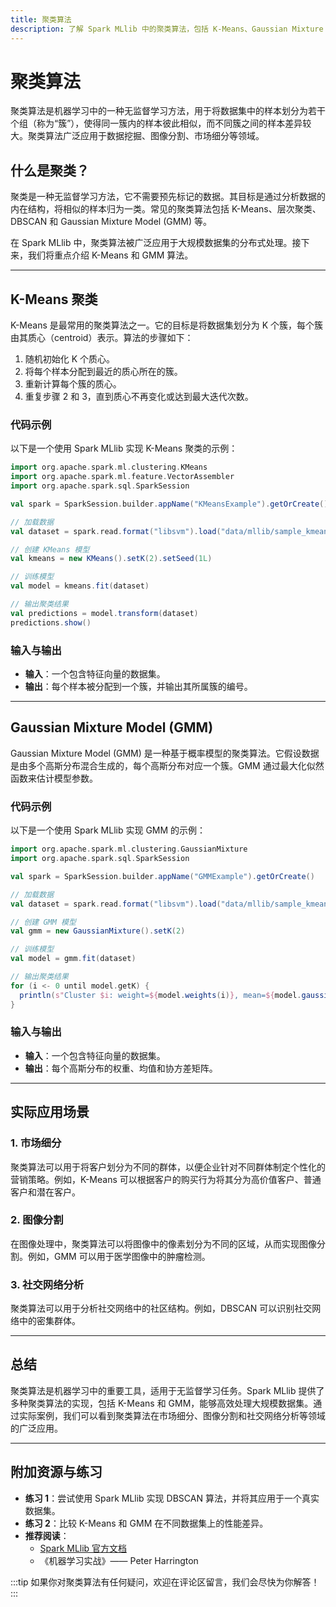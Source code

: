 ```yaml
---
title: 聚类算法
description: 了解 Spark MLlib 中的聚类算法，包括 K-Means、Gaussian Mixture Model (GMM) 等，以及它们的实际应用场景和代码示例。
---
```


# 聚类算法

聚类算法是机器学习中的一种无监督学习方法，用于将数据集中的样本划分为若干个组（称为“簇”），使得同一簇内的样本彼此相似，而不同簇之间的样本差异较大。聚类算法广泛应用于数据挖掘、图像分割、市场细分等领域。

## 什么是聚类？

聚类是一种无监督学习方法，它不需要预先标记的数据。其目标是通过分析数据的内在结构，将相似的样本归为一类。常见的聚类算法包括 K-Means、层次聚类、DBSCAN 和 Gaussian Mixture Model (GMM) 等。

在 Spark MLlib 中，聚类算法被广泛应用于大规模数据集的分布式处理。接下来，我们将重点介绍 K-Means 和 GMM 算法。

---

## K-Means 聚类

K-Means 是最常用的聚类算法之一。它的目标是将数据集划分为 K 个簇，每个簇由其质心（centroid）表示。算法的步骤如下：

1. 随机初始化 K 个质心。
2. 将每个样本分配到最近的质心所在的簇。
3. 重新计算每个簇的质心。
4. 重复步骤 2 和 3，直到质心不再变化或达到最大迭代次数。

### 代码示例

以下是一个使用 Spark MLlib 实现 K-Means 聚类的示例：

```scala
import org.apache.spark.ml.clustering.KMeans
import org.apache.spark.ml.feature.VectorAssembler
import org.apache.spark.sql.SparkSession

val spark = SparkSession.builder.appName("KMeansExample").getOrCreate()

// 加载数据
val dataset = spark.read.format("libsvm").load("data/mllib/sample_kmeans_data.txt")

// 创建 KMeans 模型
val kmeans = new KMeans().setK(2).setSeed(1L)

// 训练模型
val model = kmeans.fit(dataset)

// 输出聚类结果
val predictions = model.transform(dataset)
predictions.show()
```

### 输入与输出

- **输入**：一个包含特征向量的数据集。
- **输出**：每个样本被分配到一个簇，并输出其所属簇的编号。

---

## Gaussian Mixture Model (GMM)

Gaussian Mixture Model (GMM) 是一种基于概率模型的聚类算法。它假设数据是由多个高斯分布混合生成的，每个高斯分布对应一个簇。GMM 通过最大化似然函数来估计模型参数。

### 代码示例

以下是一个使用 Spark MLlib 实现 GMM 的示例：

```scala
import org.apache.spark.ml.clustering.GaussianMixture
import org.apache.spark.sql.SparkSession

val spark = SparkSession.builder.appName("GMMExample").getOrCreate()

// 加载数据
val dataset = spark.read.format("libsvm").load("data/mllib/sample_kmeans_data.txt")

// 创建 GMM 模型
val gmm = new GaussianMixture().setK(2)

// 训练模型
val model = gmm.fit(dataset)

// 输出聚类结果
for (i <- 0 until model.getK) {
  println(s"Cluster $i: weight=${model.weights(i)}, mean=${model.gaussians(i).mean}")
}
```

### 输入与输出

- **输入**：一个包含特征向量的数据集。
- **输出**：每个高斯分布的权重、均值和协方差矩阵。

---

## 实际应用场景

### 1. 市场细分

聚类算法可以用于将客户划分为不同的群体，以便企业针对不同群体制定个性化的营销策略。例如，K-Means 可以根据客户的购买行为将其分为高价值客户、普通客户和潜在客户。

### 2. 图像分割

在图像处理中，聚类算法可以将图像中的像素划分为不同的区域，从而实现图像分割。例如，GMM 可以用于医学图像中的肿瘤检测。

### 3. 社交网络分析

聚类算法可以用于分析社交网络中的社区结构。例如，DBSCAN 可以识别社交网络中的密集群体。

---

## 总结

聚类算法是机器学习中的重要工具，适用于无监督学习任务。Spark MLlib 提供了多种聚类算法的实现，包括 K-Means 和 GMM，能够高效处理大规模数据集。通过实际案例，我们可以看到聚类算法在市场细分、图像分割和社交网络分析等领域的广泛应用。

---

## 附加资源与练习

- **练习 1**：尝试使用 Spark MLlib 实现 DBSCAN 算法，并将其应用于一个真实数据集。
- **练习 2**：比较 K-Means 和 GMM 在不同数据集上的性能差异。
- **推荐阅读**：
  - [Spark MLlib 官方文档](https://spark.apache.org/docs/latest/ml-guide.html)
  - 《机器学习实战》—— Peter Harrington

:::tip
如果你对聚类算法有任何疑问，欢迎在评论区留言，我们会尽快为你解答！
:::